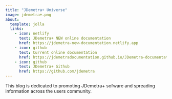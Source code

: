 ```yaml
---
title: "JDemetra+ Universe"
image: jdemetra+.png
about:
  template: jolla
  links:
    - icon: netlify
      text: JDemetra+ NEW online documentation
      href: https://jdemetra-new-documentation.netlify.app
    - icon: github
      text: Current online documentation
      href: https://jdemetradocumentation.github.io/JDemetra-documentation/
    - icon: github
      text: JDemetra+ Github 
      href: https://github.com/jdemetra
---
```


This blog is dedicated to promoting JDemetra+ sofware and spreading information across the users community.
